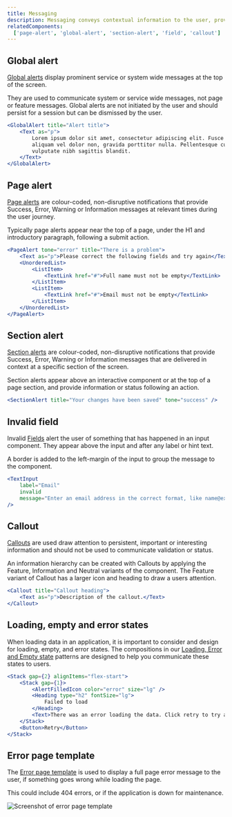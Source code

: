 ```yaml
---
title: Messaging
description: Messaging conveys contextual information to the user, provides information in relation to a service or interaction, and provides feedback in response to their actions or the current system status.
relatedComponents:
  ['page-alert', 'global-alert', 'section-alert', 'field', 'callout']
---
```


## Global alert

[Global alerts](/components/global-alert) display prominent service or system wide messages at the top of the screen.

They are used to communicate system or service wide messages, not page or feature messages. Global alerts are not initiated by the user and should persist for a session but can be dismissed by the user.

```jsx live
<GlobalAlert title="Alert title">
	<Text as="p">
		Lorem ipsum dolor sit amet, consectetur adipiscing elit. Fusce massa nibh,
		aliquam vel dolor non, gravida porttitor nulla. Pellentesque cursus orci
		vulputate nibh sagittis blandit.
	</Text>
</GlobalAlert>
```

## Page alert

[Page alerts](/components/page-alert) are colour-coded, non-disruptive notifications that provide Success, Error, Warning or Information messages at relevant times during the user journey.

Typically page alerts appear near the top of a page, under the H1 and introductory paragraph, following a submit action.

```jsx live
<PageAlert tone="error" title="There is a problem">
	<Text as="p">Please correct the following fields and try again</Text>
	<UnorderedList>
		<ListItem>
			<TextLink href="#">Full name must not be empty</TextLink>
		</ListItem>
		<ListItem>
			<TextLink href="#">Email must not be empty</TextLink>
		</ListItem>
	</UnorderedList>
</PageAlert>
```

## Section alert

[Section alerts](/components/section-alert) are colour-coded, non-disruptive notifications that provide Success, Error, Warning or Information messages that are delivered in context at a specific section of the screen.

Section alerts appear above an interactive component or at the top of a page section, and provide information or status following an action.

```jsx live
<SectionAlert title="Your changes have been saved" tone="success" />
```

## Invalid field

Invalid [Fields](/components/field) alert the user of something that has happened in an input component. They appear above the input and after any label or hint text.

A border is added to the left-margin of the input to group the message to the component.

```jsx live
<TextInput
	label="Email"
	invalid
	message="Enter an email address in the correct format, like name@example.com"
/>
```

## Callout

[Callouts](/components/callout) are used draw attention to persistent, important or interesting information and should not be used to communicate validation or status.

An information hierarchy can be created with Callouts by applying the Feature, Information and Neutral variants of the component. The Feature variant of Callout has a larger icon and heading to draw a users attention.

```jsx live
<Callout title="Callout heading">
	<Text as="p">Description of the callout.</Text>
</Callout>
```

## Loading, empty and error states

When loading data in an application, it is important to consider and design for loading, empty, and error states. The compositions in our [Loading, Error and Empty state](/patterns/loading-error-empty-states) patterns are designed to help you communicate these states to users.

```jsx live
<Stack gap={2} alignItems="flex-start">
	<Stack gap={1}>
		<AlertFilledIcon color="error" size="lg" />
		<Heading type="h2" fontSize="lg">
			Failed to load
		</Heading>
		<Text>There was an error loading the data. Click retry to try again.</Text>
	</Stack>
	<Button>Retry</Button>
</Stack>
```

## Error page template

The [Error page template](/templates/error-page) is used to display a full page error message to the user, if something goes wrong while loading the page.

This could include 404 errors, or if the application is down for maintenance.

![Screenshot of error page template](/img/templates/error-page.webp)

